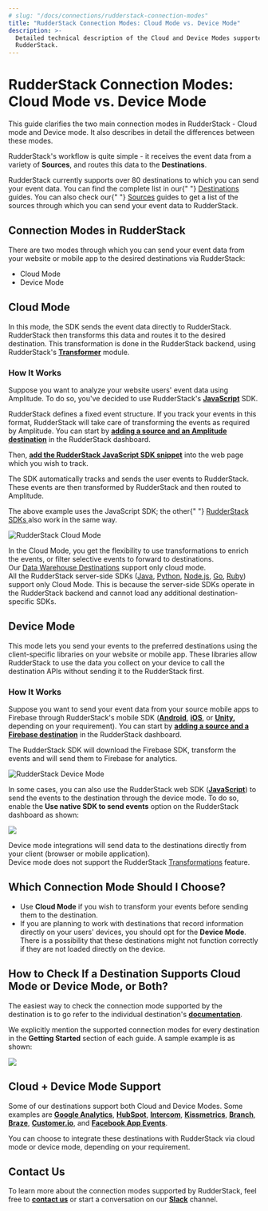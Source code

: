 ```yaml
---
# slug: "/docs/connections/rudderstack-connection-modes"
title: "RudderStack Connection Modes: Cloud Mode vs. Device Mode"
description: >-
  Detailed technical description of the Cloud and Device Modes supported by
  RudderStack.
---
```


# RudderStack Connection Modes: Cloud Mode vs. Device Mode

This guide clarifies the two main connection modes in RudderStack - Cloud mode and Device mode. It also describes in detail the differences between these modes.

RudderStack's workflow is quite simple - it receives the event data from a variety of **Sources**, and routes this data to the **Destinations**.

<div class="successBlock">
  RudderStack currently supports over 80 destinations to which you can send your
  event data. You can find the complete list in our{" "}
  <a href="../destinations">Destinations</a> guides. You can also check our{" "}
  <a href="../stream-sources">Sources</a> guides to get a list of the sources
  through which you can send your event data to RudderStack.
</div>

## Connection Modes in RudderStack

There are two modes through which you can send your event data from your website or mobile app to the desired destinations via RudderStack:

- Cloud Mode
- Device Mode

## Cloud Mode

In this mode, the SDK sends the event data directly to RudderStack. RudderStack then transforms this data and routes it to the desired destination. This transformation is done in the RudderStack backend, using RudderStack's [**Transformer**](https://github.com/rudderlabs/rudder-transformer) module.

### How It Works

Suppose you want to analyze your website users' event data using Amplitude. To do so, you've decided to use RudderStack's [**JavaScript**](../stream-sources/rudderstack-sdk-integration-guides/rudderstack-javascript-sdk/) SDK.

RudderStack defines a fixed event structure. If you track your events in this format, RudderStack will take care of transforming the events as required by Amplitude. You can start by [**adding a source and an Amplitude destination**](adding-source-and-destination-rudderstack.md) in the RudderStack dashboard.

Then, [**add the RudderStack JavaScript SDK snippet**](https://docs.rudderstack.com/stream-sources/rudderstack-sdk-integration-guides/rudderstack-javascript-sdk#2-installing-the-rudderstack-javascript-sdk) into the web page which you wish to track.

The SDK automatically tracks and sends the user events to RudderStack. These events are then transformed by RudderStack and then routed to Amplitude.

<div class="infoBlock">
  The above example uses the JavaScript SDK; the other{" "}
  <a href="../stream-sources/rudderstack-sdk-integration-guides">
    RudderStack SDKs
  </a> also work in the same way.
</div>

![RudderStack Cloud Mode](../.gitbook/assets/image%20%289%29.png)

<div class="successBlock">
  In the Cloud Mode, you get the flexibility to use transformations to enrich
  the events, or filter selective events to forward to destinations.
</div>

<div class="warningBlock">
Our <a href="../data-warehouse-integrations">Data Warehouse Destinations</a> support only cloud mode.

</div>

<div class="warningBlock">
All the RudderStack server-side SDKs (<a href="../stream-sources/rudderstack-sdk-integration-guides/rudderstack-java-sdk">Java</a>, <a href="../stream-sources/rudderstack-sdk-integration-guides//rudderstack-python-sdk">Python</a>, <a href="../stream-sources/rudderstack-sdk-integration-guides/rudderstack-node-sdk">Node.js</a>, <a href="../stream-sources/rudderstack-sdk-integration-guides/rudderstack-go-sdk">Go</a>, <a href="../stream-sources/rudderstack-sdk-integration-guides/rudderstack-ruby-sdk">Ruby</a>) support only Cloud Mode. This is because the server-side SDKs operate in the RudderStack backend and cannot load any additional destination-specific SDKs.

</div>

## Device Mode

This mode lets you send your events to the preferred destinations using the client-specific libraries on your website or mobile app. These libraries allow RudderStack to use the data you collect on your device to call the destination APIs without sending it to the RudderStack first.

### How It Works

Suppose you want to send your event data from your source mobile apps to Firebase through RudderStack's mobile SDK \([**Android**](https://docs.rudderstack.com/rudderstack-sdk-integration-guides/rudderstack-android-sdk), [**iOS**](https://docs.rudderstack.com/rudderstack-sdk-integration-guides/rudderstack-ios-sdk), or [**Unity**](https://docs.rudderstack.com/rudderstack-sdk-integration-guides/getting-started-with-unity-sdk)**,** depending on your requirement\). You can start by [**adding a source and a Firebase destination**](https://docs.rudderstack.com/how-to-guides/adding-source-and-destination-rudderstack) in the RudderStack dashboard.

The RudderStack SDK will download the Firebase SDK, transform the events and will send them to Firebase for analytics.

![RudderStack Device Mode](../.gitbook/assets/image%20%2829%29.png)

In some cases, you can also use the RudderStack web SDK \([**JavaScript**](../stream-sources/rudderstack-sdk-integration-guides/rudderstack-javascript-sdk/)\) to send the events to the destination through the device mode. To do so, enable the **Use native SDK to send events** option on the RudderStack dashboard as shown:

![](../.gitbook/assets/screen-shot-2021-06-07-at-4.17.14-pm.png)

<div class="successBlock">
  Device mode integrations will send data to the destinations directly from your
  client (browser or mobile application).
</div>

<div class="warningBlock">
Device mode does not support the RudderStack <a href="../adding-a-new-user-transformation-in-rudderstack">Transformations</a> feature.

</div>

## Which Connection Mode Should I Choose?

- Use **Cloud Mode** if you wish to transform your events before sending them to the destination.
- If you are planning to work with destinations that record information directly on your users' devices, you should opt for the **Device Mode**. There is a possibility that these destinations might not function correctly if they are not loaded directly on the device.

## How to Check If a Destination Supports Cloud Mode or Device Mode, or Both?

The easiest way to check the connection mode supported by the destination is to go refer to the individual destination's [**documentation**](../destinations/).

We explicitly mention the supported connection modes for every destination in the **Getting Started** section of each guide. A sample example is as shown:

![](../.gitbook/assets/screen-shot-2021-06-07-at-4.24.51-pm.png)

## Cloud + Device Mode Support

Some of our destinations support both Cloud and Device Modes. Some examples are [**Google Analytics**](https://docs.rudderstack.com/destinations/google-analytics-ga), [**HubSpot**](https://docs.rudderstack.com/destinations/hubspot), [**Intercom**](https://docs.rudderstack.com/destinations/intercom), [**Kissmetrics**](https://docs.rudderstack.com/destinations/kissmetrics), [**Branch**](https://docs.rudderstack.com/destinations/branchio), [**Braze**](https://docs.rudderstack.com/destinations/braze), [**Customer.io**](https://docs.rudderstack.com/destinations/customer.io), and [**Facebook App Events**](https://docs.rudderstack.com/destinations/facebook-app-events).

You can choose to integrate these destinations with RudderStack via cloud mode or device mode, depending on your requirement.

## Contact Us

To learn more about the connection modes supported by RudderStack, feel free to [**contact us**](mailto:%20docs@rudderstack.com) or start a conversation on our [**Slack**](https://rudderstack.com/join-rudderstack-slack-community) channel.

